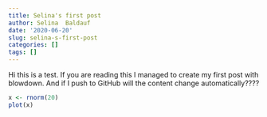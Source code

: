 ```yaml
---
title: Selina's first post
author: Selina  Baldauf
date: '2020-06-20'
slug: selina-s-first-post
categories: []
tags: []
---
```


Hi this is a test. If you are reading this I managed to create my first post with blowdown.
And if I push to GitHub will the content change automatically????

```r
x <- rnorm(20)
plot(x)
```

